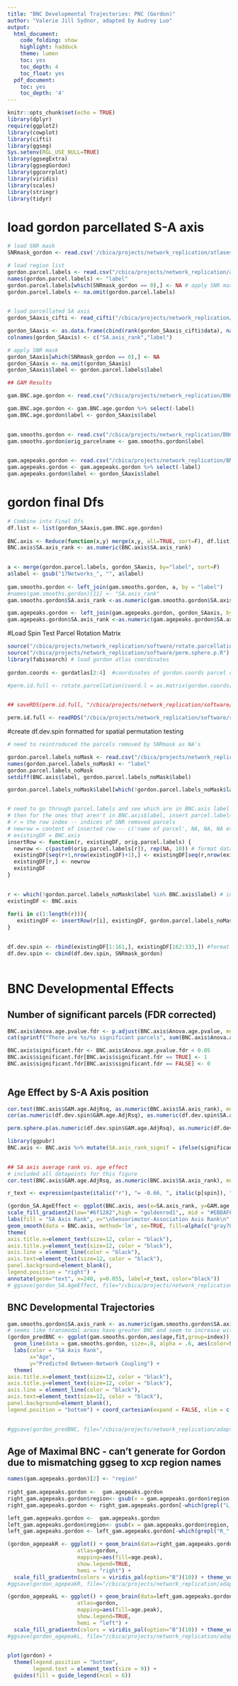 ```yaml
---
title: "BNC Developmental Trajectories: PNC (Gordon)"
author: "Valerie Jill Sydnor, adapted by Audrey Luo"
output:
  html_document:
    code_folding: show
    highlight: haddock
    theme: lumen
    toc: yes
    toc_depth: 4
    toc_float: yes
  pdf_document:
    toc: yes
    toc_depth: '4'
---
```


```r
knitr::opts_chunk$set(echo = TRUE)
library(dplyr)
require(ggplot2)
library(cowplot)
library(cifti)
library(ggseg)
Sys.setenv(RGL_USE_NULL=TRUE)
library(ggsegExtra)
library(ggsegGordon)
library(ggcorrplot)
library(viridis)
library(scales)
library(stringr)
library(tidyr)


```
  
# load gordon parcellated S-A axis
```r
# load SNR mask 
SNRmask_gordon <- read.csv('/cbica/projects/network_replication/atlases/Masks/SNRmask_gordon.csv')

# load region list
gordon.parcel.labels <- read.csv("/cbica/projects/network_replication/atlases/parcellations/gordon_regionlist_xcp.csv", header = F) 
names(gordon.parcel.labels) <- "label"
gordon.parcel.labels[which(SNRmask_gordon == 0),] <- NA # apply SNR mask to parcel names
gordon.parcel.labels <- na.omit(gordon.parcel.labels)
 

# load parcellated SA axis
gordon_SAaxis_cifti <- read_cifti("/cbica/projects/network_replication/SAaxis/SensorimotorAssociation_Axis_parcellated/SensorimotorAssociation.Axis.Gordon333.pscalar.nii")  

gordon_SAaxis <- as.data.frame(cbind(rank(gordon_SAaxis_cifti$data), names(gordon_SAaxis_cifti$Parcel)))
colnames(gordon_SAaxis) <- c("SA.axis_rank","label")

# apply SNR mask
gordon_SAaxis[which(SNRmask_gordon == 0),] <- NA
gordon_SAaxis <- na.omit(gordon_SAaxis) 
gordon_SAaxis$label <- gordon.parcel.labels$label
```


```r
## GAM Results

gam.BNC.age.gordon <- read.csv("/cbica/projects/network_replication/BNC/GAM/GAMresults.BNC.age.gordon.csv")

gam.BNC.age.gordon <- gam.BNC.age.gordon %>% select(-label)
gam.BNC.age.gordon$label <- gordon_SAaxis$label
 

gam.smooths.gordon <- read.csv("/cbica/projects/network_replication/BNC/GAM/GAMsmoothfits.BNC.age.gordon.csv")
gam.smooths.gordon$orig_parcelname <- gam.smooths.gordon$label
 

gam.agepeaks.gordon <- read.csv("/cbica/projects/network_replication/BNC/GAM/GAMpeaks.BNC.age.gordon.csv")
gam.agepeaks.gordon <- gam.agepeaks.gordon %>% select(-label)
gam.agepeaks.gordon$label <- gordon_SAaxis$label


```

 
# gordon final Dfs
```r
# Combine into Final Dfs
df.list <- list(gordon_SAaxis,gam.BNC.age.gordon)
  
BNC.axis <- Reduce(function(x,y) merge(x,y, all=TRUE, sort=F), df.list) 
BNC.axis$SA.axis_rank <- as.numeric(BNC.axis$SA.axis_rank)
 
```

 
 
```r
  
a <- merge(gordon.parcel.labels, gordon_SAaxis, by="label", sort=F)
a$label <- gsub("17Networks_", "", a$label)
 
gam.smooths.gordon <- left_join(gam.smooths.gordon, a, by = "label")
#names(gam.smooths.gordon)[11] <- "SA.axis_rank"
gam.smooths.gordon$SA.axis_rank <-as.numeric(gam.smooths.gordon$SA.axis_rank) 

gam.agepeaks.gordon <- left_join(gam.agepeaks.gordon, gordon_SAaxis, by="label")
gam.agepeaks.gordon$SA.axis_rank <-as.numeric(gam.agepeaks.gordon$SA.axis_rank) 
```
 
 
#Load Spin Test Parcel Rotation Matrix
```r
source("/cbica/projects/network_replication/software/rotate.parcellation.R")
source("/cbica/projects/network_replication/software/perm.sphere.p.R")
library(fabisearch) # load gordon atlas coordinates
 
gordon.coords <- gordatlas[2:4]  #coordinates of gordon.coords parcel centroids on the freesurfer sphere
 
#perm.id.full <- rotate.parcellation(coord.l = as.matrix(gordon.coords[1:161,]), coord.r = as.matrix(gordon.coords[162:333,]), nrot = 10000) #rotate the gordon.coords parcellation 10,000 times on the freesurfer sphere to generate spatial nulls for spin-based permutation significance testing 


## saveRDS(perm.id.full, "/cbica/projects/network_replication/software/rotate_parcellation/gordon.coords_sphericalrotations_N10k.rds")

perm.id.full <- readRDS("/cbica/projects/network_replication/software/rotate_parcellation/gordon.coords_sphericalrotations_N10k.rds")
```

#create df.dev.spin formatted for spatial permutation testing
```r
# need to reintroduced the parcels removed by SNRmask as NA's

gordon.parcel.labels_noMask <- read.csv("/cbica/projects/network_replication/atlases/parcellations/gordon_regionlist_xcp.csv", header = F) 
names(gordon.parcel.labels_noMask) <- "label"
gordon.parcel.labels_noMask
setdiff(BNC.axis$label, gordon.parcel.labels_noMask$label)

gordon.parcel.labels_noMask$label[which(!gordon.parcel.labels_noMask$label %in% BNC.axis$label)] # names of removed parcels


# need to go through parcel.labels and see which are in BNC.axis label
# then for the ones that aren't in BNC.axis$label, insert parcel.labels[row_of_missing_label] into BNC.axis, and have the rest of the row be NA
# r = the row index -- indices of SNR removed parcels
# newrow = content of inserted row -- c('name of parcel', NA, NA, NA etc)
# existingDF = BNC.axis
insertRow <- function(r, existingDF, orig.parcel.labels) {
  newrow <- c(paste0(orig.parcel.labels[r]), rep(NA, 10)) # format data for spin tests by assigning NA to low SNR parcels, treating them like the medial wall
  existingDF[seq(r+1,nrow(existingDF)+1),] <- existingDF[seq(r,nrow(existingDF)),]
  existingDF[r,] <- newrow
  existingDF
}

 
r <- which(!gordon.parcel.labels_noMask$label %in% BNC.axis$label) # indices of removed parcels
existingDF <- BNC.axis  
 
for(i in c(1:length(r))){
   existingDF <- insertRow(r[i], existingDF, gordon.parcel.labels_noMask$label)
}

   
df.dev.spin <- rbind(existingDF[1:161,], existingDF[162:333,]) #format df as left hemisphere -> right hemisphere for spin tests
df.dev.spin <- cbind(df.dev.spin, SNRmask_gordon)
 
```

# BNC Developmental Effects

## Number of significant parcels (FDR corrected)

```r
BNC.axis$Anova.age.pvalue.fdr <- p.adjust(BNC.axis$Anova.age.pvalue, method=c("fdr"))
cat(sprintf("There are %s/%s significant parcels", sum(BNC.axis$Anova.age.pvalue.fdr < 0.05), nrow(BNC.axis)))

BNC.axis$significant.fdr <- BNC.axis$Anova.age.pvalue.fdr < 0.05
BNC.axis$significant.fdr[BNC.axis$significant.fdr == TRUE] <- 1
BNC.axis$significant.fdr[BNC.axis$significant.fdr == FALSE] <- 0
 
```
 
## Age Effect by S-A Axis position

```r
cor.test(BNC.axis$GAM.age.AdjRsq, as.numeric(BNC.axis$SA.axis_rank), method=c("spearman"), exact=F)
cor(as.numeric(df.dev.spin$GAM.age.AdjRsq), as.numeric(df.dev.spin$SA.axis_rank),method="spearman", use="complete.obs")

perm.sphere.p(as.numeric(df.dev.spin$GAM.age.AdjRsq), as.numeric(df.dev.spin$SA.axis_rank), perm.id.full, corr.type='spearman')
```


```r
library(ggpubr)
BNC.axis <- BNC.axis %>% mutate(SA.axis_rank_signif = ifelse(significant.fdr == 1, SA.axis_rank, NA))

 
## SA axis average rank vs. age effect
# included all datapoints for this figure
cor.test(BNC.axis$GAM.age.AdjRsq, as.numeric(BNC.axis$SA.axis_rank), method=c("spearman"), exact=F)

r_text <- expression(paste(italic("r"), "= -0.66, ", italic(p[spin]), "< 0.0001"))

(gordon_SA.AgeEffect <- ggplot(BNC.axis, aes(x=SA.axis_rank, y=GAM.age.AdjRsq, fill = SA.axis_rank_signif)) + geom_point(color = "white", shape = 21, size=2) +
scale_fill_gradient2(low="#6f1282",high = "goldenrod1",, mid = "#EBDAFF", midpoint = median(BNC.axis$SA.axis_rank), na.value="gray") +
labs(fill = "SA Axis Rank", x="\nSensorimotor-Association Axis Rank\n", y=expression(paste("Age Effect (Delta Adj", " R"^2, ")"))) +
geom_smooth(data = BNC.axis, method='lm', se=TRUE, fill=alpha(c("gray70"),.9), col="black") +
theme(
axis.title.x=element_text(size=12, color = "black"),
axis.title.y=element_text(size=12, color = "black"),
axis.line = element_line(color = "black"),
axis.text=element_text(size=12, color = "black"),
panel.background=element_blank(),
legend.position = "right") +
annotate(geom="text", x=240, y=0.055, label=r_text, color="black"))
# ggsave(gordon_SA.AgeEffect, file="/cbica/projects/network_replication/adapted_Rscripts/Figures/Gordon333/BNC/gordon_SA.AgeEffect.pdf", width = 5, height=4, dpi=300)

```
 
  
## BNC Developmental Trajectories

```r

gam.smooths.gordon$SA.axis_rank <- as.numeric(gam.smooths.gordon$SA.axis_rank)
# seems like transmodal areas have greater BNC and seem to increase with age, while unimodal areas have smaller BNC and increase or stays the same with age
(gordon_predBNC <- ggplot(gam.smooths.gordon,aes(age,fit,group=index)) + 
  geom_line(data = gam.smooths.gordon, size=.8, alpha = .6, aes(color=SA.axis_rank)) + scale_color_gradient2(low="#6f1282",high = "goldenrod1", mid = "#EBDAFF", midpoint = median(BNC.axis$SA.axis_rank)) + 
  labs(color = "SA Axis Rank",
       x="Age", 
       y="Predicted Between-Network Coupling") +
  theme(
axis.title.x=element_text(size=12, color = "black"),
axis.title.y=element_text(size=12, color = "black"),
axis.line = element_line(color = "black"),
axis.text=element_text(size=12, color = "black"),
panel.background=element_blank(),
legend.position = "bottom") + coord_cartesian(expand = FALSE, xlim = c(8, 23)))
 

#ggsave(gordon_predBNC, file="/cbica/projects/network_replication/adapted_Rscripts/Figures/Gordon333/BNC/gordon_predBNC.pdf", width = 4, height=4, dpi=300)

```

## Age of Maximal BNC - can't generate for Gordon due to mismatching ggseg to xcp region names

```r


names(gam.agepeaks.gordon)[2] <- "region"
 
right_gam.agepeaks.gordon <-  gam.agepeaks.gordon
right_gam.agepeaks.gordon$region<- gsub(x = gam.agepeaks.gordon$region, pattern = "R_", replacement = "")
right_gam.agepeaks.gordon <- right_gam.agepeaks.gordon[-which(grepl("L_", right_gam.agepeaks.gordon$region)),]

left_gam.agepeaks.gordon <-  gam.agepeaks.gordon
left_gam.agepeaks.gordon$region<- gsub(x = gam.agepeaks.gordon$region, pattern = "L_", replacement = "")
left_gam.agepeaks.gordon <- left_gam.agepeaks.gordon[-which(grepl("R_", left_gam.agepeaks.gordon$region)),]

(gordon_agepeakR <- ggplot() + geom_brain(data=right_gam.agepeaks.gordon, 
                      atlas=gordon, 
                      mapping=aes(fill=age.peak), 
                      show.legend=TRUE, 
                      hemi = "right") + 
  scale_fill_gradientn(colors = viridis_pal(option="B")(10)) + theme_void())
#ggsave(gordon_agepeakR, file="/cbica/projects/network_replication/adapted_Rscripts/Figures/gordon/GBC/gordon_agepeakR.pdf", width = 6, height=4, dpi=300)

(gordon_agepeakL <- ggplot() + geom_brain(data=left_gam.agepeaks.gordon, 
                      atlas=gordon, 
                      mapping=aes(fill=age.peak), 
                      show.legend=TRUE, 
                      hemi = "left") + 
  scale_fill_gradientn(colors = viridis_pal(option="B")(10)) + theme_void())
#ggsave(gordon_agepeakL, file="/cbica/projects/network_replication/adapted_Rscripts/Figures/gordon/GBC/gordon_agepeakL.pdf", width = 6, height=4, dpi=300)

  
plot(gordon) +
  theme(legend.position = "bottom", 
        legend.text = element_text(size = 9)) +
  guides(fill = guide_legend(ncol = 6))
 
```
